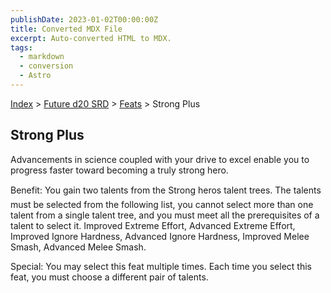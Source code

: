 ```yaml
---
publishDate: 2023-01-02T00:00:00Z
title: Converted MDX File
excerpt: Auto-converted HTML to MDX.
tags:
  - markdown
  - conversion
  - Astro
---
```


[Index](-index) > [Future d20 SRD](future-d20-srd-index) > [Feats](future-d20-srd-feats-index) > Strong Plus

## Strong Plus

Advancements in science coupled with your drive to excel enable you to progress faster toward becoming a truly strong hero.

Benefit: You gain two talents from the Strong heros talent trees. The talents must be selected from the following list, you cannot select more than one talent from a single talent tree, and you must meet all the prerequisites of a talent to select it. Improved Extreme Effort, Advanced Extreme Effort, Improved Ignore Hardness, Advanced Ignore Hardness, Improved Melee Smash, Advanced Melee Smash.

Special: You may select this feat multiple times. Each time you select this feat, you must choose a different pair of talents.
